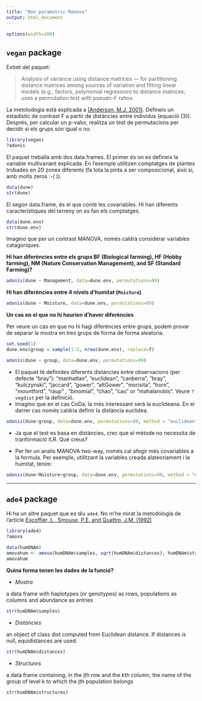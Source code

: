 ```yaml
---
title: "Non parametric Manova"
output: html_document
---
```


```r
options(width=200)
```

## `vegan` package

Extret del paquet:

> Analysis of variance using distance matrices — for partitioning distance matrices among sources of variation and fitting linear models (e.g., factors, polynomial regression) to distance matrices; uses a permutation test with pseudo-F ratios.

La metolodogia està explicada a  [(Anderson, M.J. 2001)](http://onlinelibrary.wiley.com/doi/10.1111/j.1442-9993.2001.01070.pp.x/abstract?deniedAccessCustomisedMessage=&userIsAuthenticated=false). Defineix un estadístic de contrast F a partir de distàncies entre individus (equació (3)). Després, per calcular un p-valor, realitza un test de permutacions per decidir si els grups són igual o no.



```r
library(vegan)
?adonis
```

El paquet treballa amb dos data.frames. El primer és on es defineix la variable multivariant explicada. En l'exemple utilitzen comptatges de plantes trobades en 20 zones diferents (fa tota la pinta a ser composicional, això si, amb molts zeros :-( )).

```r
data(dune)
str(dune)
```

El segon data.frame, és el que conté les covariables. Hi han diferents caracteristiques del terreny on es fan els comptatges.

```r
data(dune.env)
str(dune.env)
```

Imagino que per un contrast MANOVA, només caldrà considerar variables catagoriques.

**Hi han diferències entre els grups  BF (Biological farming), HF (Hobby farming), NM (Nature Conservation Management), and SF (Standard Farming)?**

```r
adonis(dune ~ Management, data=dune.env, permutations=99)
```

**Hi han diferències entre 4 nivels d'humitat (`Moisture`)**

```r
adonis(dune ~ Moisture, data=dune.env, permutations=99)
```

**Un cas en el que no hi haurien d'haver diferències**

Per veure un cas en que no hi hagi diferències entre grups, podem provar de separar la mostra en tres grups de forma de forma aleatoria.


```r
set.seed(1)
dune.env$group = sample(1:3, nrow(dune.env), replace=T)
```

```r
adonis(dune ~ group, data=dune.env, permutations=99)
```

 * El paquet té definides diferents distàncies entre observacions (per defecte "bray"): "manhattan", "euclidean", "canberra", "bray", "kulczynski", "jaccard", "gower", "altGower", "morisita", "horn", "mountford", "raup" , "binomial", "chao", "cao" or "mahalanobis". Veure `?vegdist` per la definició.
 * Imagino que en el cas CoDa, la més interessant serà la euclideana. En el darrer cas només caldria definir la distància euclidea.
 
```r
adonis(dune~group, data=dune.env, permutations=99, method = "euclidean")
```

 * Ja que el test es basa en distàncies, crec que el mètode no necessita de tranformació ILR. Què creus?

 * Per fer un analis MANOVA two-way, només cal afegir més covariables a la formula. Per exemple, utilitzant la variables creada alateoriament i la humitat, tenim:
 
 
```r
adonis(dune~Moisture+group, data=dune.env, permutations=99, method = "euclidean")
```

------

## `ade4` package

Hi ha un altre paquet que es diu `ade4`. No m'he mirat la metodologia de l'article [Excoffier, L., Smouse, P.E. and Quattro, J.M. (1992)](http://www.genetics.org/content/131/2/479.abstract)

```r
library(ade4)
?amova
```

```r
data(humDNAm)
amovahum <- amova(humDNAm$samples, sqrt(humDNAm$distances), humDNAm$structures)
amovahum
```


**Quina forma tenen les dades de la funció?**

* _Mostra_

a data frame with haplotypes (or genotypes) as rows, populations as columns and abundance as entries

```r
str(humDNAm$samples)
```

* _Distàncies_

an object of class dist computed from Euclidean distance. If distances is null, equidistances are used.

```r
str(humDNAm$distances)
```

* _Structures_

a data frame containing, in the jth row and the kth column, the name of the group of level k to which the jth population belongs

```r
str(humDNAm$structures)
```
